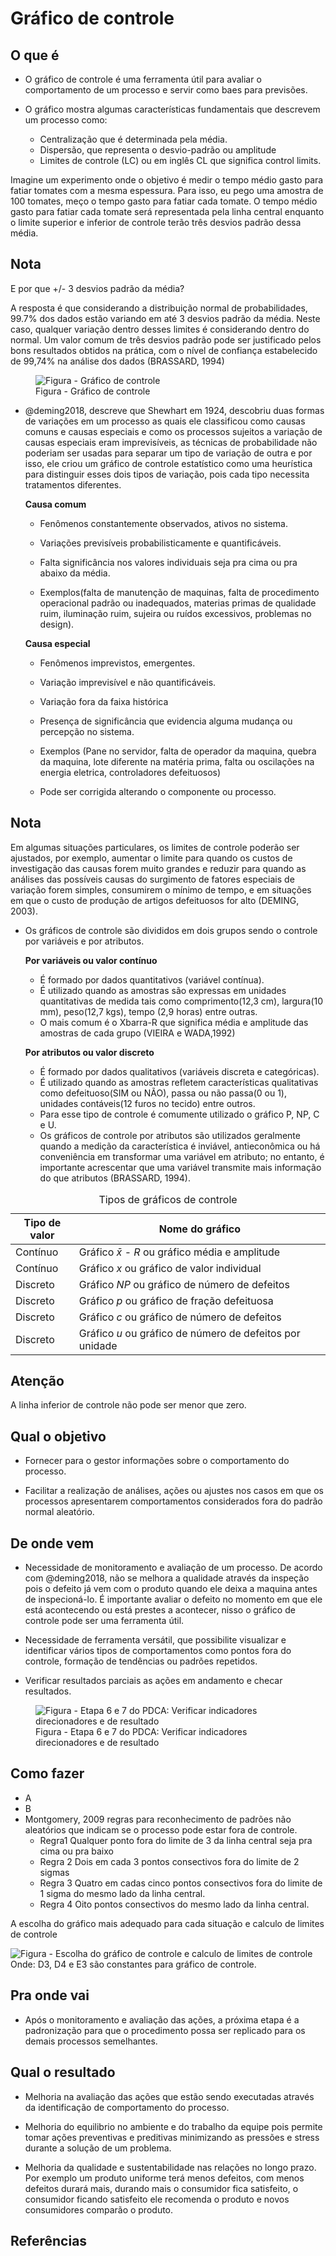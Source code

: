 # Gráfico de controle

## O que é {.unnumbered}

-   O gráfico de controle é uma ferramenta útil para avaliar o comportamento de um processo e servir como baes para previsões.

-   O gráfico mostra algumas características fundamentais que descrevem um processo como:

    -   Centralização que é determinada pela média.
    -   Dispersão, que representa o desvio-padrão ou amplitude
    -   Limites de controle (LC) ou em inglês CL que significa control limits.

Imagine um experimento onde o objetivo é medir o tempo médio gasto para fatiar tomates com a mesma espessura. Para isso, eu pego uma amostra de 100 tomates, meço o tempo gasto para fatiar cada tomate. O tempo médio gasto para fatiar cada tomate será representada pela linha central enquanto o limite superior e inferior de controle terão três desvios padrão dessa média.

::: callout-note
## Nota

E por que +/- 3 desvios padrão da média?

A resposta é que considerando a distribuição normal de probabilidades, 99.7% dos dados estão variando em até 3 desvios padrão da média. Neste caso, qualquer variação dentro desses limites é considerando dentro do normal. Um valor comum de três desvios padrão pode ser justificado pelos bons resultados obtidos na prática, com o nível de confiança estabelecido de 99,74% na análise dos dados (BRASSARD, 1994)
:::

![Figura - Gráfico de controle](images\control_chart.png)

-   @deming2018, descreve que Shewhart em 1924, descobriu duas formas de variações em um processo as quais ele classificou como causas comuns e causas especiais e como os processos sujeitos a variação de causas especiais eram imprevisíveis, as técnicas de probabilidade não poderiam ser usadas para separar um tipo de variação de outra e por isso, ele criou um gráfico de controle estatístico como uma heurística para distinguir esses dois tipos de variação, pois cada tipo necessita tratamentos diferentes.

    **Causa comum**

    -   Fenômenos constantemente observados, ativos no sistema.

    -   Variações previsíveis probabilisticamente e quantificáveis.

    -   Falta significância nos valores individuais seja pra cima ou pra abaixo da média.

    -   Exemplos(falta de manutenção de maquinas, falta de procedimento operacional padrão ou inadequados, materias primas de qualidade ruim, iluminação ruim, sujeira ou ruídos excessivos, problemas no design).

    **Causa especial**

    -   Fenômenos imprevistos, emergentes.

    -   Variação imprevisível e não quantificáveis.

    -   Variação fora da faixa histórica

    -   Presença de significância que evidencia alguma mudança ou percepção no sistema.

    -   Exemplos (Pane no servidor, falta de operador da maquina, quebra da maquina, lote diferente na matéria prima, falta ou oscilações na energia eletrica, controladores defeituosos)

    -   Pode ser corrigida alterando o componente ou processo.

::: callout-note
## Nota

Em algumas situações particulares, os limites de controle poderão ser ajustados, por exemplo, aumentar o limite para quando os custos de investigação das causas forem muito grandes e reduzir para quando as análises das possíveis causas do surgimento de fatores especiais de variação forem simples, consumirem o mínimo de tempo, e em situações em que o custo de produção de artigos defeituosos for alto (DEMING, 2003).
:::

-   Os gráficos de controle são divididos em dois grupos sendo o controle por variáveis e por atributos.

    **Por variáveis ou valor contínuo**

    -   É formado por dados quantitativos (variável contínua).
    -   É utilizado quando as amostras são expressas em unidades quantitativas de medida tais como comprimento(12,3 cm), largura(10 mm), peso(12,7 kgs), tempo (2,9 horas) entre outras.
    -   O mais comum é o Xbarra-R que significa média e amplitude das amostras de cada grupo (VIEIRA e WADA,1992)

    **Por atributos ou valor discreto**

    -   É formado por dados qualitativos (variáveis discreta e categóricas).
    -   É utilizado quando as amostras refletem características qualitativas como defeituoso(SIM ou NÃO), passa ou não passa(0 ou 1), unidades contáveis(12 furos no tecido) entre outros.
    -   Para esse tipo de controle é comumente utilizado o gráfico P, NP, C e U.
    -   Os gráficos de controle por atributos são utilizados geralmente quando a medição da característica é inviável, antieconômica ou há conveniência em transformar uma variável em atributo; no entanto, é importante acrescentar que uma variável transmite mais informação do que atributos (BRASSARD, 1994).

| Tipo de valor | Nome do gráfico                                          |
|---------------|----------------------------------------------------------|
| Contínuo      | Gráfico $\bar{x}$ - $R$ ou gráfico média e amplitude     |
| Contínuo      | Gráfico $x$ ou gráfico de valor individual               |
| Discreto      | Gráfico $NP$ ou gráfico de número de defeitos            |
| Discreto      | Gráfico $p$ ou gráfico de fração defeituosa              |
| Discreto      | Gráfico $c$ ou gráfico de número de defeitos             |
| Discreto      | Gráfico $u$ ou gráfico de número de defeitos por unidade |

: Tipos de gráficos de controle

::: {.callout-caution appearance="simple"}
## Atenção

A linha inferior de controle não pode ser menor que zero.
:::

## Qual o objetivo {.unnumbered}

-   Fornecer para o gestor informações sobre o comportamento do processo.

-   Facilitar a realização de análises, ações ou ajustes nos casos em que os processos apresentarem comportamentos considerados fora do padrão normal aleatório.

## De onde vem {.unnumbered}

-   Necessidade de monitoramento e avaliação de um processo. De acordo com @deming2018, não se melhora a qualidade através da inspeção pois o defeito já vem com o produto quando ele deixa a maquina antes de inspecioná-lo. É importante avaliar o defeito no momento em que ele está acontecendo ou está prestes a acontecer, nisso o gráfico de controle pode ser uma ferramenta útil.

-   Necessidade de ferramenta versátil, que possibilite visualizar e identificar vários tipos de comportamentos como pontos fora do controle, formação de tendências ou padrões repetidos.

-   Verificar resultados parciais as ações em andamento e checar resultados.

![Figura - Etapa 6 e 7 do PDCA: Verificar indicadores direcionadores e de resultado](images/step_67.png)

## Como fazer {.unnumbered}

-   A
-   B
-   Montgomery, 2009 regras para reconhecimento de padrões não aleatórios que indicam se o processo pode estar fora de controle.
    -   Regra1 Qualquer ponto fora do limite de 3 da linha central seja pra cima ou pra baixo
    -   Regra 2 Dois em cada 3 pontos consectivos fora do limite de 2 sigmas
    -   Regra 3 Quatro em cadas cinco pontos consectivos fora do limite de 1 sigma do mesmo lado da linha central.
    -   Regra 4 Oito pontos consectivos do mesmo lado da linha central.

A escolha do gráfico mais adequado para cada situação e calculo de limites de controle

![Figura - Escolha do gráfico de controle e calculo de limites de controle](images/control_limits.png)
Onde: D3, D4 e E3 são constantes para gráfico de controle.




## Pra onde vai {.unnumbered}

-   Após o monitoramento e avaliação das ações, a próxima etapa é a padronização para que o procedimento possa ser replicado para os demais processos semelhantes.

## Qual o resultado {.unnumbered}

-   Melhoria na avaliação das ações que estão sendo executadas através da identificação de comportamento do processo.

-   Melhoria do equilibrio no ambiente e do trabalho da equipe pois permite tomar ações preventivas e preditivas minimizando as pressões e stress durante a solução de um problema.

-   Melhoria da qualidade e sustentabilidade nas relações no longo prazo. Por exemplo um produto uniforme terá menos defeitos, com menos defeitos durará mais, durando mais o consumidor fica satisfeito, o consumidor ficando satisfeito ele recomenda o produto e novos consumidores comparão o produto.

## Referências {.unnumbered}
